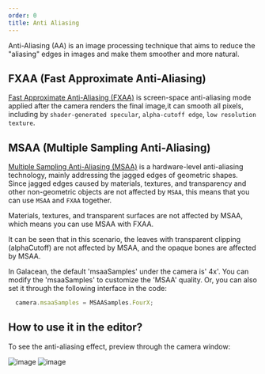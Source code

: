 ```yaml
---
order: 0
title: Anti Aliasing
---
```


Anti-Aliasing (AA) is an image processing technique that aims to reduce the "aliasing" edges in images and make them smoother and more natural.

<Comparison
  leftSrc="https://mdn.alipayobjects.com/huamei_9ahbho/afts/img/A*i_i6TJFeLV8AAAAAAAAAAAAAegDwAQ/original"
  leftText="OFF"
  rightSrc="https://mdn.alipayobjects.com/huamei_9ahbho/afts/img/A*41n8SZdM8jYAAAAAAAAAAAAAegDwAQ/original"
  rightText="FXAA + MSAA"
/>

## FXAA (Fast Approximate Anti-Aliasing)
[Fast Approximate Anti-Aliasing (FXAA)](https://en.wikipedia.org/wiki/Fast_approximate_anti-aliasing) is screen-space anti-aliasing mode applied after the camera renders the final image,it can smooth all pixels, including by `shader-generated specular`, `alpha-cutoff edge`, `low resolution texture`.

<Comparison
  leftSrc="https://mdn.alipayobjects.com/huamei_9ahbho/afts/img/A*oTb9Trh4Y9sAAAAAAAAAAAAAegDwAQ/original"
  leftText="FXAA OFF"
  rightSrc="https://mdn.alipayobjects.com/huamei_9ahbho/afts/img/A*my-aSI1FnpoAAAAAAAAAAAAAegDwAQ/original"
  rightText="FXAA ON"
/>

## MSAA (Multiple Sampling Anti-Aliasing)
[Multiple Sampling Anti-Aliasing (MSAA)](https://en.wikipedia.org/wiki/Multisample_anti-aliasing) is a hardware-level anti-aliasing technology, mainly addressing the jagged edges of geometric shapes. Since jagged edges caused by materials, textures, and transparency and other non-geometric objects are not affected by `MSAA`, this means that you can use `MSAA` and `FXAA` together.

<Callout type="info">
Materials, textures, and transparent surfaces are not affected by MSAA, which means you can use MSAA with FXAA.
</Callout>

<Comparison
  leftSrc="https://mdn.alipayobjects.com/huamei_9ahbho/afts/img/A*oTb9Trh4Y9sAAAAAAAAAAAAAegDwAQ/original"
  leftText="MSAA OFF"
  rightSrc="https://mdn.alipayobjects.com/huamei_9ahbho/afts/img/A*9T8LSJ2ORscAAAAAAAAAAAAAegDwAQ/original"
  rightText="MSAA 4x"
/>

<Callout type="warning">It can be seen that in this scenario, the leaves with transparent clipping (alphaCutoff) are not affected by MSAA, and the opaque bones are affected by MSAA.</Callout>

In Galacean, the default 'msaaSamples' under the camera is' 4x'. You can modify the 'msaaSamples' to customize the 'MSAA' quality. Or, you can also set it through the following interface in the code:
```typescript
  camera.msaaSamples = MSAASamples.FourX;
```

## How to use it in the editor?

To see the anti-aliasing effect, preview through the camera window:

![image](https://mdn.alipayobjects.com/huamei_9ahbho/afts/img/A*-fwHQJ6nC90AAAAAAAAAAAAAegDwAQ/original) 
![image](https://mdn.alipayobjects.com/huamei_9ahbho/afts/img/A*dgVPSrM27dcAAAAAAAAAAAAAegDwAQ/original) 
